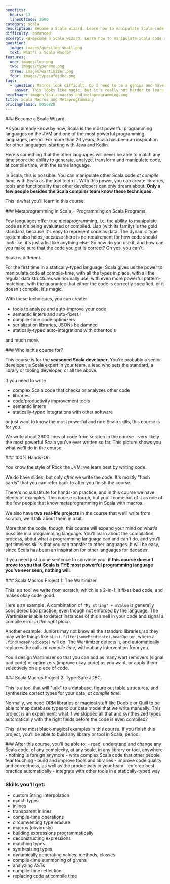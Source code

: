 ```yaml
---
benefits:
  hours: 13
  linesOfCode: 2600
category: scala
description: Become a Scala wizard. Learn how to manipulate Scala code at compile time (with Scala!) and write powerful code and tools that other developers only dream about.
difficulty: advanced
excerpt: <p>Become a Scala wizard. Learn how to manipulate Scala code at compile time (with Scala!) and write powerful code and tools that other developers only dream about</p>
question:
  image: images/question-small.png
  text: What's a Scala Macro?
features:
  one: images/loc.png
  two: images/typename.png
  three: images/wartimizer.png
  four: images/typesafejdbc.png
faqs:
  - question: Macros look difficult. Do I need to be a genius and have 100 years of programming experience to take this course?
    answer: This looks like magic, but it's really not harder to learn than Scala itself. All you need is half-decent programming skills and be comfortable with Scala.
heroImage: images/scala-macros-and-metaprogramming.png
title: Scala Macros and Metaprogramming
pricingPlanId: 6056820
---
```



<CourseLayout>
<Fragment slot="goal">
### Become a Scala Wizard.

As you already know by now, Scala is the most powerful programming languages on the JVM and one of the most powerful programming languages, period. For more than 20 years, Scala has been an inspiration for other languages, starting with Java and Kotlin.

Here's something that the other languages will never be able to match any time soon: the ability to generate, analyze, transform and manipulate code, at compile time, with the same language.

In Scala, this is possible. You can manipulate other Scala code _at compile time_, with Scala as the tool to do it. With this power, you can create libraries, tools and functionality that other developers can only dream about. **Only a few people besides the Scala compiler team know these techniques.**

This is what you'll learn in this course.

</Fragment>
<Fragment slot="question">
### Metaprogramming in Scala = Programming on Scala Programs.

Few languages offer true metaprogramming, i.e. the ability to manipulate code as it's being evaluated or compiled. Lisp (with its family) is the gold standard, because it's easy to represent code as data. The dynamic type system also helps, because there is no requirement for how code should look like: it's just a list like anything else! So how do you use it, and how can you make sure that the code you get is correct? Oh yes, you can't.

Scala is different.

For the first time in a statically-typed language, Scala gives us the power to manipulate code at compile-time, with all the types in place, with all the regular data structures we normally use, with even more powerful pattern-matching, with the guarantee that either the code is correctly specified, or it doesn't compile. It's magic.

With these techniques, you can create:

- tools to analyze and auto-improve your code
- semantic linters and auto-fixers
- compile-time code optimizers
- serialization libraries, JSONs be damned
- statically-typed auto-integrations with other tools

and much more.

</Fragment>

<Fragment slot="feature1">
### Who is this course for?

This course is for the **seasoned Scala developer**. You're probably a senior developer, a Scala expert in your team, a lead who sets the standard, a library or tooling developer, or all the above.

If you need to write

- complex Scala code that checks or analyzes other code
- libraries
- code/productivity improvement tools
- semantic linters
- statically-typed integrations with other software

or just want to know the most powerful and rare Scala skills, this course is for you.

We write about 2600 lines of code from scratch in the course - very likely the most powerful Scala you've ever written so far. This picture shows you what we'll do in the course.

</Fragment>

<Fragment slot="feature2">
### 100% Hands-On

You know the style of Rock the JVM: we learn best by writing code.

We do have slides, but only _after_ we write the code. It's mostly "flash cards" that you can refer back to after you finish the course.

There's no substitute for hands-on practice, and in this course we have plenty of examples. This course is tough, but you'll come out of it as one of the few people that know metaprogramming in Scala with macros.

We also have **two real-life projects** in the course that we'll write from scratch, we'll talk about them in a bit.

More than the code, though, this course will expand your mind on what's possible in a programming language. You'll learn about the compilation process, about what a programming language can and can't do, and you'll get timeless skills that you can transfer to other languages. It will be easy, since Scala has been an inspiration for other languages for decades.

If you need just a one sentence to convince you: **if this course doesn't prove to you that Scala is THE most powerful programming language you've ever seen, nothing will**.
</Fragment>

<Fragment slot="feature3">
### Scala Macros Project 1: The Wartimizer.

This is a tool we write from scratch, which is a 2-in-1: it fixes bad code, and makes okay code good.

Here's an example. A combination of `"My string" + aValue` is generally considered bad practice, even though not enforced by the language. The Wartimizer is able to detect instances of this smell in your code and signal a compile error _in the right place_.

Another example. Juniors may not know all the standard libraries, so they may write things like `aList.filter(somePredicate).headOption`, where a `.find(somePredicate)` will do. The Wartimizer detects it, and automatically replaces the calls _at compile time_, without any intervention from you.

You'll design Wartimizer so that you can add as many wart removers (signal bad code) or optimizers (improve okay code) as you want, or apply them selectively on a piece of code.
</Fragment>

<Fragment slot="feature4">
### Scala Macros Project 2: Type-Safe JDBC.

This is a tool that will "talk" to a database, figure out table structures, and synthesize correct types for your data, _at compile time_.

Normally, we need ORM libraries or magical stuff like Doobie or Quill to be able to map database types to our data model that we write manually. This project is an experiment: what if we skipped all that and synthesized types automatically with the right fields before the code is even compiled?

This is the most black-magical examples in this course. If you finish this project, you'll be able to build any library or tool in Scala, period.
</Fragment>

<Fragment slot="skills">
### After this course, you'll be able to:
- read, understand and change any Scala code, of any complexity, at any scale, in any library or tool, anywhere - nothing is foreign anymore
- write complex Scala code that other people fear touching
- build and improve tools and libraries
- improve code quality and correctness, as well as the productivity in your team
- enforce best practice automatically
- integrate with other tools in a statically-typed way

### Skills you'll get:

- custom String interpolation
- match types
- inlines
- transparent inlines
- compile-time operations
- circumventing type erasure
- macros (obviously)
- building expressions programmatically
- deconstructing expressions
- matching types
- synthesizing types
- dynamically generating values, methods, classes
- compile-time summoning of givens
- analyzing ASTs
- compile-time reflection
- replacing code at compile time

</Fragment>
</CourseLayout>
